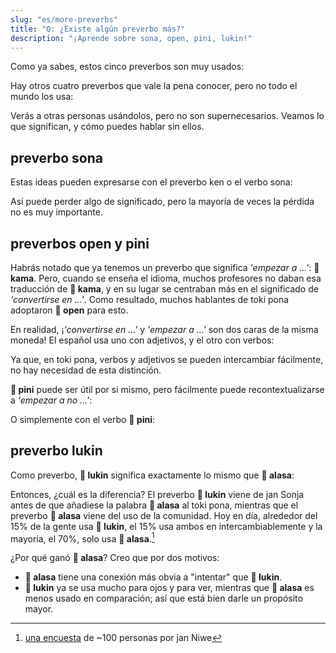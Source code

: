 ```yaml
---
slug: "es/more-preverbs"
title: "Q: ¿Existe algún preverbo más?"
description: "¡Aprende sobre sona, open, pini, lukin!"
---
```



Como ya sabes, estos cinco preverbos son muy usados:

<List>
  <Word sl="wile" m="querer ..." />
  <Word sl="ken" m="poder ..., ser capaz de ..." />
  <Word sl="kama" m="empezar a ..., convertirse en ..., volverse ..." />
  <Word sl="awen" m="seguir ..., todavía ser/estar ..." />
  <Word sl="alasa" m="intentar ..." />
</List>

Hay otros cuatro preverbos que vale la pena conocer, pero no todo el mundo los usa:

<List>
  <Word sl="sona" m="saber ..." />
  <Word sl="open" m="empezar a ..." />
  <Word sl="pini" m="terminar de ..." />
  <Word sl="lukin" m="intentar ..." />
</List>

Verás a otras personas usándolos, pero no son supernecesarios. Veamos lo que significan, y cómo puedes hablar sin ellos.

## preverbo sona

<List>
  <Sentence sl="mi sona toki pona." m="Sé hablar bien." />
  <Sentence sl="mi sona sitelen e waso." m="Sé dibujar un pájaro." />
</List>

Estas ideas pueden expresarse con el preverbo ken o el verbo sona:

<List>
  <Sentence sl="mi sona e toki pona." m="Conozco el buen idioma." />
  <Sentence sl="mi ken sitelen e waso." m="Puedo dibujar un pájaro." />
</List>

Así puede perder algo de significado, pero la mayoría de veces la pérdida no es muy importante.

## preverbos open y pini

<List>
  <Sentence sl="mi open pali." m="Empiezo a trabajar." />
  <Sentence sl="mi pini pali." m="Termino de trabajar." />
</List>

Habrás notado que ya tenemos un preverbo que significa *'empezar a ...'*: **󱤖 kama**. Pero, cuando se enseña el idioma, muchos profesores no daban esa traducción de **󱤖 kama**, y en su lugar se centraban más en el significado de *'convertirse en ...'*. Como resultado, muchos hablantes de toki pona adoptaron **󱥇 open** para esto.

En realidad, ¡*'convertirse en ...'* y *'empezar a ...'* son dos caras de la misma moneda! El español usa uno con adjetivos, y el otro con verbos:

<List>
  <Sentence sl="mi kama sona." m="Empiezo a conocer." />
  <Sentence sl="mi kama sona." m="Me convierto en conocedor/a/e." />
</List>

Ya que, en toki pona, verbos y adjetivos se pueden intercambiar fácilmente, no hay necesidad de esta distinción.

**󱥐 pini** puede ser útil por si mismo, pero fácilmente puede recontextualizarse a *'empezar a no ...'*:

<List>
  <Sentence sl="mi kama pali ala." m="Empiezo a no trabajar. = Termino de trabajar." />
</List>

O simplemente con el verbo **󱥐 pini**:

<List>
  <Sentence sl="mi pini e pali mi." m="Termino el trabajo." />
</List>

## preverbo lukin

Como preverbo, **󱤮 lukin** significa exactamente lo mismo que **󱤃 alasa**:

<List>
  <Sentence sl="mi alasa sona e nimi." m="Intento aprender las palabras." />
  <Sentence sl="mi lukin sona e nimi." m="Intento aprender las palabras." />
</List>

Entonces, ¿cuál es la diferencia? El preverbo **󱤮 lukin** viene de jan Sonja antes de que añadiese la palabra **󱤃 alasa** al toki pona, mientras que el preverbo **󱤃 alasa** viene del uso de la comunidad. Hoy en día, alrededor del 15% de la gente usa **󱤮 lukin**, el 15% usa ambos en intercambiablemente y la mayoría, el 70%, solo usa **󱤃 alasa**.[^1]

¿Por qué ganó **󱤃 alasa**? Creo que por dos motivos:
* **󱤃 alasa** tiene una conexión más obvia a "intentar" que **󱤮 lukin**.
* **󱤮 lukin** ya se usa mucho para ojos y para ver, mientras que **󱤃 alasa** es menos usado en comparación; así que está bien darle un propósito mayor.

[^1]: [una encuesta](https://docs.google.com/presentation/d/1idLyNUfqgb8MeG2_L30xcjsH0q4-jhW8jM86xhey-nU/edit?slide=id.g34d9b46ccb6_0_139#slide=id.g34d9b46ccb6_0_139) de ~100 personas por jan Niwe
